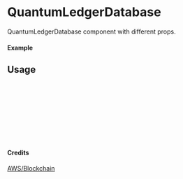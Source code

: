 
<Meta of={QuantumLedgerDatabase} title="AWS/Blockchain/QuantumLedgerDatabase" />

# QuantumLedgerDatabase

QuantumLedgerDatabase component with different props.

#### Example

<Canvas of={QuantumLedgerDatabase.Primary} />

## Usage

```ts
import { QuantumLedgerDatabase } from "yadl-ui";

const Example = () => {
  return (
      <QuantumLedgerDatabase />
  );
};

export default Example;
```

#### Credits
[AWS/Blockchain](https://aws-icons.com/)
